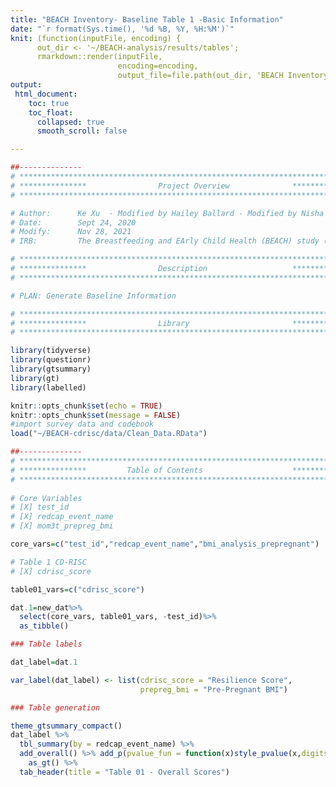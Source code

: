 ```yaml
---
title: "BEACH Inventory- Baseline Table 1 -Basic Information"
date: "`r format(Sys.time(), '%d %B, %Y, %H:%M')`"
knit: (function(inputFile, encoding) { 
      out_dir <- '~/BEACH-analysis/results/tables';
      rmarkdown::render(inputFile,
                        encoding=encoding, 
                        output_file=file.path(out_dir, 'BEACH Inventory - Basic Information.html')) })
output: 
 html_document:
    toc: true
    toc_float:
      collapsed: true
      smooth_scroll: false

---
```


```r
##-------------- 
# **************************************************************************** #
# ***************                Project Overview              *************** #
# **************************************************************************** #

# Author:      Ke Xu  - Modified by Hailey Ballard - Modified by Nisha Chachad
# Date:        Sept 24, 2020 
# Modify:      Nov 28, 2021
# IRB:         The Breastfeeding and EArly Child Health (BEACH) study (IRB201601034)

# **************************************************************************** #
# ***************                Description                   *************** #
# **************************************************************************** #

# PLAN: Generate Baseline Information

# **************************************************************************** #
# ***************                Library                       *************** #
# **************************************************************************** #

library(tidyverse)
library(questionr)
library(gtsummary)
library(gt)
library(labelled)
```

```r
knitr::opts_chunk$set(echo = TRUE)
knitr::opts_chunk$set(message = FALSE)
#import survey data and codebook
load("~/BEACH-cdrisc/data/Clean_Data.RData")

```

```r
##-------------- 
# **************************************************************************** #
# ***************         Table of Contents                    *************** #
# **************************************************************************** #
 
# Core Variables
# [X] test_id 
# [X] redcap_event_name
# [X] mom3t_prepreg_bmi

core_vars=c("test_id","redcap_event_name","bmi_analysis_prepregnant")

# Table 1 CD-RISC 
# [X] cdrisc_score

table01_vars=c("cdrisc_score")

```

```r

dat.1=new_dat%>%
  select(core_vars, table01_vars, -test_id)%>%
  as_tibble()

```


```r

### Table labels

dat_label=dat.1

var_label(dat_label) <- list(cdrisc_score = "Resilience Score",
                             prepreg_bmi = "Pre-Pregnant BMI")
```

```r

### Table generation

theme_gtsummary_compact()
dat_label %>% 
  tbl_summary(by = redcap_event_name) %>% 
  add_overall() %>% add_p(pvalue_fun = function(x)style_pvalue(x,digits = 3)) %>%
    as_gt() %>%
  tab_header(title = "Table 01 - Overall Scores")
```